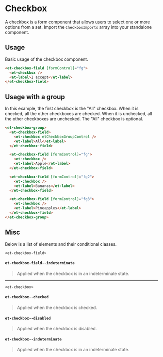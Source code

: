 # Checkbox

A checkbox is a form component that allows users to select one or more options from a set.
Import the `CheckboxImports` array into your standalone component.

## Usage

Basic usage of the checkbox component.

```html
<et-checkbox-field [formControl]="fg">
  <et-checkbox />
  <et-label>I accept</et-label>
</et-checkbox-field>
```

## Usage with a group

In this example, the first checkbox is the "All" checkbox. When it is checked, all the other checkboxes are checked. When it is unchecked, all the other checkboxes are unchecked.
The "All" checkbox is optional.

```html
<et-checkbox-group>
  <et-checkbox-field>
    <et-checkbox etCheckboxGroupControl />
    <et-label>All</et-label>
  </et-checkbox-field>

  <et-checkbox-field [formControl]="fg">
    <et-checkbox />
    <et-label>Apple</et-label>
  </et-checkbox-field>

  <et-checkbox-field [formControl]="fg2">
    <et-checkbox />
    <et-label>Bananas</et-label>
  </et-checkbox-field>

  <et-checkbox-field [formControl]="fg3">
    <et-checkbox />
    <et-label>Pineapples</et-label>
  </et-checkbox-field>
</et-checkbox-group>
```

## Misc

Below is a list of elements and their conditional classes.

`<et-checkbox-field>`

#### `et-checkbox-field--indeterminate`

> Applied when the checkbox is in an indeterminate state.

---

`<et-checkbox>`

#### `et-checkbox--checked`

> Applied when the checkbox is checked.

#### `et-checkbox--disabled`

> Applied when the checkbox is disabled.

#### `et-checkbox--indeterminate`

> Applied when the checkbox is in an indeterminate state.


<ArgsTable story={PRIMARY_STORY} />
